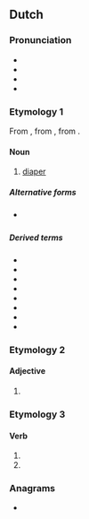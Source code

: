 ==Dutch==

===Pronunciation===
* {{IPA|lang=nl|/ˈlœy̯.ər/}}
* {{audio|Nl-luier.ogg|Audio|lang=nl}}
* {{hyphenation|lang=nl|lui|er}}
* {{rhyme|lang=nl|œy̯ər}}

===Etymology 1===
From {{inh|nl|dum|ludere}}, from {{inh|nl|odt|*lūthara}}, from {{inh|nl|gem-pro|*lūþarō}}.

====Noun====
{{nl-noun|m|-s|luiertje}}

# [[diaper]]

=====Alternative forms=====
* {{l|nl|luur}} {{qualifier|dialectal}}

=====Derived terms=====
* {{l|nl|babyluier}}
* {{l|nl|incontinentieluier}}
* {{l|nl|kinderluier}}
* {{l|nl|luierbroekje}}
* {{l|nl|luiercentrale}}
* {{l|nl|luiermand}}
* {{l|nl|luierstoel}}
* {{l|nl|wegwerpluier}}

===Etymology 2===

====Adjective====
{{head|nl|adjective form}}

# {{nl-adj form of|comp|lui}}

===Etymology 3===

====Verb====
{{head|nl|verb form}}

# {{nl-verb form of|p=1|n=sg|t=pres|m=ind|luieren}}
# {{nl-verb form of|m=imp|luieren}}

===Anagrams===
* {{l|nl|ruile}}